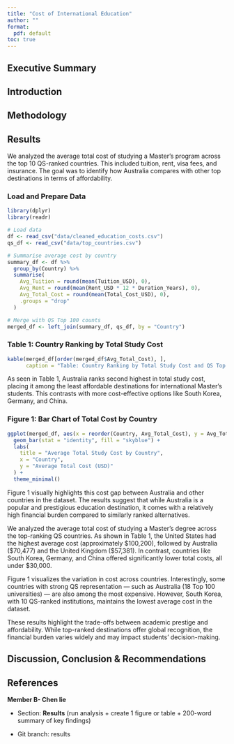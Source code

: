 ```yaml
---
title: "Cost of International Education"
author: ""
format: 
  pdf: default
toc: true
---
```


## Executive Summary

## Introduction

## Methodology



## Results
We analyzed the average total cost of studying a Master's program across the top 10 QS-ranked countries. This included tuition, rent, visa fees, and insurance. The goal was to identify how Australia compares with other top destinations in terms of affordability.

### Load and Prepare Data
```r
library(dplyr)
library(readr)

# Load data
df <- read_csv("data/cleaned_education_costs.csv")
qs_df <- read_csv("data/top_countries.csv")

# Summarise average cost by country
summary_df <- df %>%
  group_by(Country) %>%
  summarise(
    Avg_Tuition = round(mean(Tuition_USD), 0),
    Avg_Rent = round(mean(Rent_USD * 12 * Duration_Years), 0),
    Avg_Total_Cost = round(mean(Total_Cost_USD), 0),
    .groups = "drop"
  )

# Merge with QS Top 100 counts
merged_df <- left_join(summary_df, qs_df, by = "Country")
```



### Table 1: Country Ranking by Total Study Cost
```r
kable(merged_df[order(merged_df$Avg_Total_Cost), ],
      caption = "Table: Country Ranking by Total Study Cost and QS Top 100 Count")
```
As seen in Table 1, Australia ranks second highest in total study cost, placing it among the least affordable destinations for international Master’s students. This contrasts with more cost-effective options like South Korea, Germany, and China.



### Figure 1: Bar Chart of Total Cost by Country
```r
ggplot(merged_df, aes(x = reorder(Country, Avg_Total_Cost), y = Avg_Total_Cost)) +
  geom_bar(stat = "identity", fill = "skyblue") +
  labs(
    title = "Average Total Study Cost by Country",
    x = "Country",
    y = "Average Total Cost (USD)"
  ) +
  theme_minimal()
```

Figure 1 visually highlights this cost gap between Australia and other countries in the dataset. The results suggest that while Australia is a popular and prestigious education destination, it comes with a relatively high financial burden compared to similarly ranked alternatives.


We analyzed the average total cost of studying a Master's degree across the top-ranking QS countries. As shown in Table 1, the United States had the highest average cost (approximately $100,200), followed by Australia ($70,477) and the United Kingdom ($57,381). In contrast, countries like South Korea, Germany, and China offered significantly lower total costs, all under $30,000.

Figure 1 visualizes the variation in cost across countries. Interestingly, some countries with strong QS representation — such as Australia (18 Top 100 universities) — are also among the most expensive. However, South Korea, with 10 QS-ranked institutions, maintains the lowest average cost in the dataset.

These results highlight the trade-offs between academic prestige and affordability. While top-ranked destinations offer global recognition, the financial burden varies widely and may impact students’ decision-making.





## Discussion, Conclusion & Recommendations

## References

**Member B- Chen lie**

-   Section: **Results** (run analysis + create 1 figure or table + 200-word summary of key findings)

-   Git branch: results

